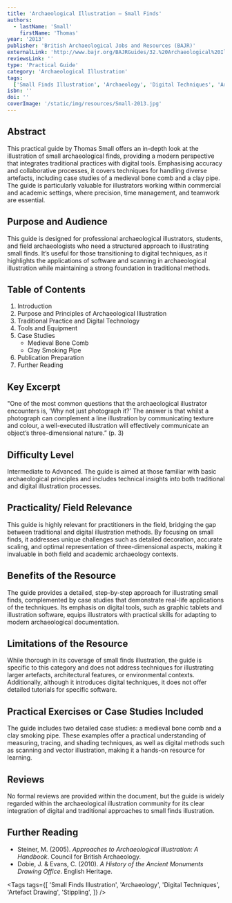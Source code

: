 ```yaml
---
title: 'Archaeological Illustration – Small Finds'
authors:
  - lastName: 'Small'
    firstName: 'Thomas'
year: '2013'
publisher: 'British Archaeological Jobs and Resources (BAJR)'
externalLink: 'http://www.bajr.org/BAJRGuides/32.%20Archaeological%20Illustration%20-%20Small%20Finds/Guide32.pdf'
reviewsLink: ''
type: 'Practical Guide'
category: 'Archaeological Illustration'
tags:
  ['Small Finds Illustration', 'Archaeology', 'Digital Techniques', 'Artefact Drawing', 'Stippling']
isbn: ''
doi: ''
coverImage: '/static/img/resources/Small-2013.jpg'
---
```


## Abstract

This practical guide by Thomas Small offers an in-depth look at the illustration of small archaeological finds, providing a modern perspective that integrates traditional practices with digital tools. Emphasising accuracy and collaborative processes, it covers techniques for handling diverse artefacts, including case studies of a medieval bone comb and a clay pipe. The guide is particularly valuable for illustrators working within commercial and academic settings, where precision, time management, and teamwork are essential.

## Purpose and Audience

This guide is designed for professional archaeological illustrators, students, and field archaeologists who need a structured approach to illustrating small finds. It’s useful for those transitioning to digital techniques, as it highlights the applications of software and scanning in archaeological illustration while maintaining a strong foundation in traditional methods.

## Table of Contents

1. Introduction
2. Purpose and Principles of Archaeological Illustration
3. Traditional Practice and Digital Technology
4. Tools and Equipment
5. Case Studies
   - Medieval Bone Comb
   - Clay Smoking Pipe
6. Publication Preparation
7. Further Reading

## Key Excerpt

"One of the most common questions that the archaeological illustrator encounters is, ‘Why not just photograph it?’ The answer is that whilst a photograph can complement a line illustration by communicating texture and colour, a well-executed illustration will effectively communicate an object’s three-dimensional nature.” (p. 3)

## Difficulty Level

Intermediate to Advanced. The guide is aimed at those familiar with basic archaeological principles and includes technical insights into both traditional and digital illustration processes.

## Practicality/ Field Relevance

This guide is highly relevant for practitioners in the field, bridging the gap between traditional and digital illustration methods. By focusing on small finds, it addresses unique challenges such as detailed decoration, accurate scaling, and optimal representation of three-dimensional aspects, making it invaluable in both field and academic archaeology contexts.

## Benefits of the Resource

The guide provides a detailed, step-by-step approach for illustrating small finds, complemented by case studies that demonstrate real-life applications of the techniques. Its emphasis on digital tools, such as graphic tablets and illustration software, equips illustrators with practical skills for adapting to modern archaeological documentation.

## Limitations of the Resource

While thorough in its coverage of small finds illustration, the guide is specific to this category and does not address techniques for illustrating larger artefacts, architectural features, or environmental contexts. Additionally, although it introduces digital techniques, it does not offer detailed tutorials for specific software.

## Practical Exercises or Case Studies Included

The guide includes two detailed case studies: a medieval bone comb and a clay smoking pipe. These examples offer a practical understanding of measuring, tracing, and shading techniques, as well as digital methods such as scanning and vector illustration, making it a hands-on resource for learning.

## Reviews

No formal reviews are provided within the document, but the guide is widely regarded within the archaeological illustration community for its clear integration of digital and traditional approaches to small finds illustration.

## Further Reading

- Steiner, M. (2005). _Approaches to Archaeological Illustration: A Handbook_. Council for British Archaeology.
- Dobie, J. & Evans, C. (2010). _A History of the Ancient Monuments Drawing Office_. English Heritage.

<Tags
  tags={[
    'Small Finds Illustration',
    'Archaeology',
    'Digital Techniques',
    'Artefact Drawing',
    'Stippling',
  ]}
/>
